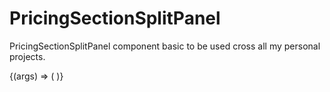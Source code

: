 
<Meta
  title="Patterns/PricingSectionSplitPanel"
  component={PricingSectionSplitPanel}
  argTypes={{}}
/>

# PricingSectionSplitPanel

PricingSectionSplitPanel component basic to be used cross all my personal projects.

<ArgsTable of={PricingSectionSplitPanel} />

<Canvas>
  <Story
    name="PricingSectionSplitPanel Component"
    args={{
      ...PricingSectionSplitPanel.defaultProps,
    }}
  >
    {(args) => (
      <PricingSectionSplitPanel {...args} />
    )} 
  </Story>
</Canvas>

